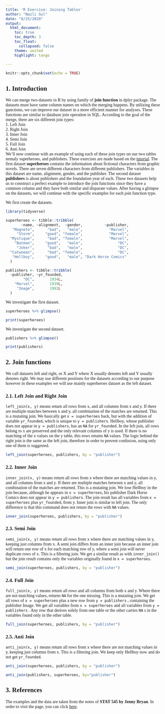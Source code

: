 ```yaml
---
title: 'R Exercise: Joining Tables'
author: "Nazli Gul"
date: "8/25/2020"
output: 
  html_document:
    toc: true
    toc_depth: 3
    toc_float:
      collapsed: false
    theme: united
    highlight: tango
    
---
```


```r
knitr::opts_chunk$set(echo = TRUE)
```
<style>
#TOC {
 color: 
 font-family: Calibri;
 background-color:
 border-color: darkred;
}
#header {
 color: darkred;
 font-family: Calibri;
 background-color:
}
body {
 font-family: Calibri;
 }
 
</style> 

## 1. Introduction

We can merge two datasets in R by using family of **join function** in dplyr package. The datasets must have same column names on which the merging happens. By utilizing these gunctions, we can improve our dataset in a more efficient manner for analyses. These functions are similar to database join operation in SQL. According to the goal of the merge, there are six different join types: <br>
 1. Left Join <br>
 2. Right Join <br>
 3. Inner Join <br>
 4. Semi Join <br>
 5. Full Join <br>
 6. Anti Join <br>
We’ll now continue with an example of using each of these join types on our two tables nemaly superheroes, and publishers. These exercises are made based on the [tutorial](https://stat545.com/join-cheatsheet.html). The first dataset **superheroes** contains the information about fictional characters from graphic novels. There are seven different characters from different publishers. The variables in this dataset are name, alignment, gender, and the publisher. The second dataset **publishers** is about publishers and the foundation year of each. These two datasets help us to construct a perfect example to introduce the join functions since they have a common column and they have both similar and disparate values. After having a glimpse on the datasets, we will continue with the specific examples for each join function type. 

We first create the datasets.

```r
library(tidyverse) 

superheroes <- tibble::tribble(
       ~name, ~alignment,  ~gender,          ~publisher,
   "Magneto",      "bad",   "male",            "Marvel",
     "Storm",     "good", "female",            "Marvel",
  "Mystique",      "bad", "female",            "Marvel",
    "Batman",     "good",   "male",                "DC",
     "Joker",      "bad",   "male",                "DC",
  "Catwoman",      "bad", "female",                "DC",
   "Hellboy",     "good",   "male", "Dark Horse Comics"
  )

publishers <- tibble::tribble(
  ~publisher, ~yr_founded,
        "DC",       1934L,
    "Marvel",       1939L,
     "Image",       1992L
  )
```

We investigate the first dataset.
```r
superheroes %>% glimpse()
```
```r
print(superheroes)
```

We investigate the second dataset.

```r
publishers %>% glimpse()
```
```r
print(publishers)
```

## 2. Join functions

We call datasets left and right, or X and Y where X usually denotes left and Y usually denotes right. We may use different positions for the datasets according to our purpose however in these examples we will use mainly superheroes dataset as the left dataset.  

### 2.1. Left Join and Right Join

` left_join(x, y)` means return all rows from x, and all columns from x and y. If there are multiple matches between x and y, all combination of the matches are returned. This is a mutating join. We basically get ` x = superheroes ` back, but with the addition of variable ` yr_founded`, which is unique to ` y = publishers`. Hellboy, whose publisher does not appear in ` y = publishers`, has an ` NA` for ` yr_founded`. In the left join, all rows belong to x are preserved and the only relevant columns of y is used. If there is no matching of the x values on the y table, this rows returns ` NA` values. The logic behind the right join is the same as the left join, therefore in order to prevent confusion, using only one of them is suggested. 


```r
left_join(superheroes, publishers, by = "publisher")
```


### 2.2. Inner Join

` inner_join(x, y)` means return all rows from x where there are matching values in y, and all columns from x and y. If there are multiple matches between x and y, all combination of the matches are returned. This is a mutating join. We lose Hellboy in the join because, although he appears in ` x = superheroes`, his publisher Dark Horse Comics does not appear in `  y = publishers`. The join result has all variables from ` x = superheroes` plus ` yr_founded`, from y. Inner join is similar to left join. The only difference is that this command does not return the rows with `NA` values. 

```r
inner_join(superheroes, publishers, by = "publisher")

```


### 2.3. Semi Join

` semi_join(x, y)` means return all rows from x where there are matching values in y, keeping just columns from x. A semi join differs from an inner join because an inner join will return one row of x for each matching row of y, where a semi join will never duplicate rows of x. This is a filtering join. We get a similar result as with ` inner_join()` but the join result contains only the variables originally found in ` x = superheroes`. 

```r
semi_join(superheroes, publishers, by = "publisher")
```


### 2.4. Full Join

` full_join(x, y)`  means  return all rows and all columns from both x and y. Where there are not matching values, returns ` NA`  for the one missing. This is a mutating join. We get all rows of ` x = superheroes`  plus a new row from ` y = publishers` , containing the publisher Image. We get all variables from `  x = superheroes`  and all variables from `y = publishers` . Any row that derives solely from one table or the other carries ` NA` s in the variables found only in the other table.

```r
full_join(superheroes, publishers, by = "publisher")
```


### 2.5. Anti Join

`anti_join(x, y)` means return all rows from x where there are not matching values in y, keeping just columns from x. This is a filtering join. We keep only Hellboy now and do not get ` yr_founded`.

```r
anti_join(superheroes, publishers, by = "publisher")
```
```r
anti_join(publishers, superheroes, by="publisher")
```
 

## 3. References

The examples and the data are taken from the notes of **STAT 545 by Jenny Bryan**. In order to visit the page, you can click [here](https://stat545.com/join-cheatsheet.html). 


